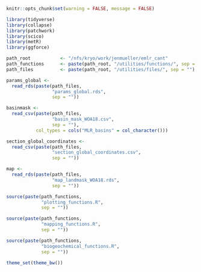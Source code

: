 
```r
knitr::opts_chunk$set(warning = FALSE, message = FALSE)
```

```r
library(tidyverse)
library(collapse)
library(patchwork)
library(scico)
library(metR)
library(ggforce)
```

```r
path_root           <- "/nfs/kryo/work/jenmueller/emlr_cant"
path_functions      <- paste(path_root, "/utilities/functions/", sep = "")
path_files          <- paste(path_root, "/utilities/files/", sep = "")
```

```r
params_global <-
  read_rds(paste(path_files,
                 "params_global.rds",
                 sep = ""))
```

```r
basinmask <-
  read_csv(paste(path_files,
                 "basin_mask_WOA18.csv",
                 sep = ""),
           col_types = cols("MLR_basins" = col_character()))

```

```r
section_global_coordinates <-
  read_csv(paste(path_files,
                 "section_global_coordinates.csv",
                 sep = ""))
```

```r
map <-
  read_rds(paste(path_files,
                 "map_landmask_WOA18.rds",
                 sep = ""))
```

```r

source(paste(path_functions,
             "plotting_functions.R",
             sep = ""))

source(paste(path_functions,
             "mapping_functions.R",
             sep = ""))

source(paste(path_functions,
             "biogeochemical_functions.R",
             sep = ""))

```

```r
theme_set(theme_bw())
```
